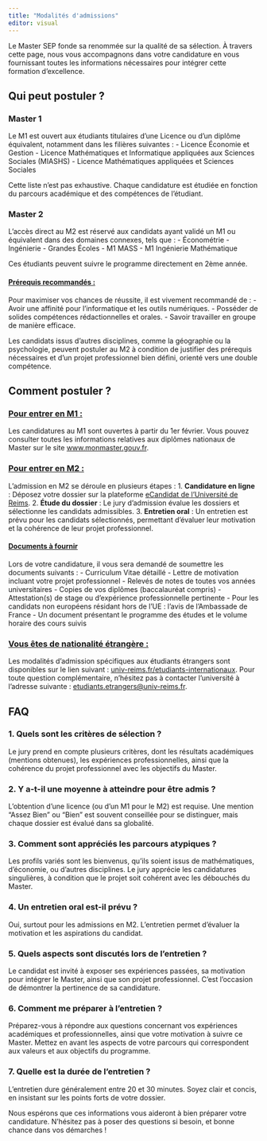 ```yaml
---
title: "Modalités d'admissions"
editor: visual
---
```


Le Master SEP fonde sa renommée sur la qualité de sa sélection. À travers cette page, nous vous accompagnons dans votre candidature en vous fournissant toutes les informations nécessaires pour intégrer cette formation d’excellence.

## Qui peut postuler ?

### Master 1
Le M1 est ouvert aux étudiants titulaires d’une Licence ou d’un diplôme équivalent, notamment dans les filières suivantes :
- Licence Économie et Gestion
- Licence Mathématiques et Informatique appliquées aux Sciences Sociales (MIASHS)
- Licence Mathématiques appliquées et Sciences Sociales

Cette liste n’est pas exhaustive. Chaque candidature est étudiée en fonction du parcours académique et des compétences de l’étudiant.

### Master 2
L’accès direct au M2 est réservé aux candidats ayant validé un M1 ou équivalent dans des domaines connexes, tels que :
- Économétrie
- Ingénierie
- Grandes Écoles
- M1 MASS
- M1 Ingénierie Mathématique

Ces étudiants peuvent suivre le programme directement en 2ème année.

#### [**Prérequis recommandés :**]{.underline}
Pour maximiser vos chances de réussite, il est vivement recommandé de :
- Avoir une affinité pour l’informatique et les outils numériques.
- Posséder de solides compétences rédactionnelles et orales.
- Savoir travailler en groupe de manière efficace.

Les candidats issus d’autres disciplines, comme la géographie ou la psychologie, peuvent postuler au M2 à condition de justifier des prérequis nécessaires et d’un projet professionnel bien défini, orienté vers une double compétence.

## Comment postuler ?

### [**Pour entrer en M1 :**]{.underline}
Les candidatures au M1 sont ouvertes à partir du 1er février. Vous pouvez consulter toutes les informations relatives aux diplômes nationaux de Master sur le site [www.monmaster.gouv.fr](http://www.monmaster.gouv.fr).

### [**Pour entrer en M2 :**]{.underline}
L’admission en M2 se déroule en plusieurs étapes :
1. **Candidature en ligne** : Déposez votre dossier sur la plateforme [eCandidat de l’Université de Reims](https://candidatures.univ-reims.fr/candidat/#!accueilView).
2. **Étude du dossier** : Le jury d’admission évalue les dossiers et sélectionne les candidats admissibles.
3. **Entretien oral** : Un entretien est prévu pour les candidats sélectionnés, permettant d’évaluer leur motivation et la cohérence de leur projet professionnel.

#### [**Documents à fournir**]{.underline}
Lors de votre candidature, il vous sera demandé de soumettre les documents suivants :
- Curriculum Vitae détaillé
- Lettre de motivation incluant votre projet professionnel
- Relevés de notes de toutes vos années universitaires
- Copies de vos diplômes (baccalauréat compris)
- Attestation(s) de stage ou d’expérience professionnelle pertinente
- Pour les candidats non européens résidant hors de l’UE : l’avis de l’Ambassade de France
- Un document présentant le programme des études et le volume horaire des cours suivis

### [**Vous êtes de nationalité étrangère :**]{.underline}
Les modalités d’admission spécifiques aux étudiants étrangers sont disponibles sur le lien suivant : [univ-reims.fr/etudiants-internationaux](http://www.univ-reims.fr/etudiants-internationaux). Pour toute question complémentaire, n’hésitez pas à contacter l’université à l’adresse suivante : [etudiants.etrangers@univ-reims.fr](mailto:etudiants.etrangers@univ-reims.fr).

## FAQ

### **1. Quels sont les critères de sélection ?**
Le jury prend en compte plusieurs critères, dont les résultats académiques (mentions obtenues), les expériences professionnelles, ainsi que la cohérence du projet professionnel avec les objectifs du Master.

### **2. Y a-t-il une moyenne à atteindre pour être admis ?**
L’obtention d’une licence (ou d’un M1 pour le M2) est requise. Une mention "Assez Bien" ou "Bien" est souvent conseillée pour se distinguer, mais chaque dossier est évalué dans sa globalité.

### **3. Comment sont appréciés les parcours atypiques ?**
Les profils variés sont les bienvenus, qu’ils soient issus de mathématiques, d’économie, ou d’autres disciplines. Le jury apprécie les candidatures singulières, à condition que le projet soit cohérent avec les débouchés du Master.

### **4. Un entretien oral est-il prévu ?**
Oui, surtout pour les admissions en M2. L’entretien permet d’évaluer la motivation et les aspirations du candidat.

### **5. Quels aspects sont discutés lors de l’entretien ?**
Le candidat est invité à exposer ses expériences passées, sa motivation pour intégrer le Master, ainsi que son projet professionnel. C’est l’occasion de démontrer la pertinence de sa candidature.

### **6. Comment me préparer à l’entretien ?**
Préparez-vous à répondre aux questions concernant vos expériences académiques et professionnelles, ainsi que votre motivation à suivre ce Master. Mettez en avant les aspects de votre parcours qui correspondent aux valeurs et aux objectifs du programme.

### **7. Quelle est la durée de l’entretien ?**
L’entretien dure généralement entre 20 et 30 minutes. Soyez clair et concis, en insistant sur les points forts de votre dossier.

Nous espérons que ces informations vous aideront à bien préparer votre candidature. N’hésitez pas à poser des questions si besoin, et bonne chance dans vos démarches !
